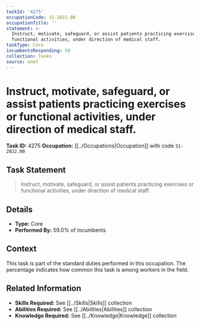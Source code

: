 ```yaml
---
taskId: '4275'
occupationCode: 31-2022.00
occupationTitle: ''
statement: >-
  Instruct, motivate, safeguard, or assist patients practicing exercises or
  functional activities, under direction of medical staff.
taskType: Core
incumbentsResponding: 59
collection: Tasks
source: onet
---
```

# Instruct, motivate, safeguard, or assist patients practicing exercises or functional activities, under direction of medical staff.

**Task ID:** 4275
**Occupation:** [[../Occupations|Occupation]] with code `31-2022.00`

## Task Statement

> Instruct, motivate, safeguard, or assist patients practicing exercises or functional activities, under direction of medical staff.

## Details

- **Type:** Core
- **Performed By:** 59.0% of incumbents

## Context

This task is part of the standard duties performed in this occupation. The percentage indicates how common this task is among workers in the field.

## Related Information

- **Skills Required:** See [[../Skills|Skills]] collection
- **Abilities Required:** See [[../Abilities|Abilities]] collection
- **Knowledge Required:** See [[../Knowledge|Knowledge]] collection
